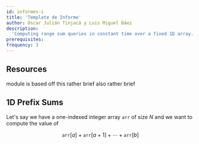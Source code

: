 ```yaml
---
id: informes-i
title: 'Template de Informe'
author: Oscar Julián Tinjacá y Luis Miguel Báez
description:
  'Computing range sum queries in constant time over a fixed 1D array.'
prerequisites:
frequency: 3
---
```


## Resources

<Resources title="Additional">
	<Resource source="IUSACO" title="11 - Prefix Sums">
		module is based off this
	</Resource>
	<Resource source="CPH" title="9.1 - Sum Queries">
		rather brief
	</Resource>
	<Resource source="PAPS" title="11.2.1 - Prefix Precomputation">
		also rather brief
	</Resource>
</Resources>

## 1D Prefix Sums

Let's say we have a one-indexed integer array $\texttt{arr}$ of size $N$ and we
want to compute the value of

<Processing title="some" />

$$
\texttt{arr}[a]+\texttt{arr}[a+1]+\cdots+\texttt{arr}[b]
$$
